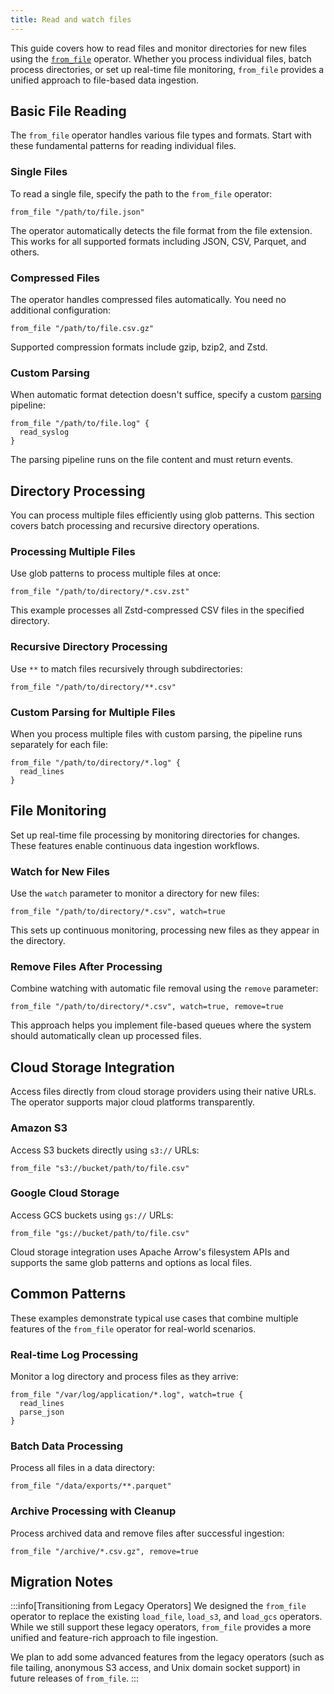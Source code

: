 ```yaml
---
title: Read and watch files
---
```


This guide covers how to read files and monitor directories for new files using
the [`from_file`](/reference/operators/from) operator. Whether you process
individual files, batch process directories, or set up real-time file
monitoring, `from_file` provides a unified approach to file-based data
ingestion.

## Basic File Reading

The `from_file` operator handles various file types and formats. Start with
these fundamental patterns for reading individual files.

### Single Files

To read a single file, specify the path to the `from_file` operator:

```tql
from_file "/path/to/file.json"
```

The operator automatically detects the file format from the file extension.
This works for all supported formats including JSON, CSV, Parquet, and others.

### Compressed Files

The operator handles compressed files automatically. You need no additional
configuration:

```tql
from_file "/path/to/file.csv.gz"
```

Supported compression formats include gzip, bzip2, and Zstd.

### Custom Parsing

When automatic format detection doesn't suffice, specify a custom
[parsing](/reference/operators/#parsing) pipeline:

```tql
from_file "/path/to/file.log" {
  read_syslog
}
```

The parsing pipeline runs on the file content and must return events.

## Directory Processing

You can process multiple files efficiently using glob patterns. This section
covers batch processing and recursive directory operations.

### Processing Multiple Files

Use glob patterns to process multiple files at once:

```tql
from_file "/path/to/directory/*.csv.zst"
```

This example processes all Zstd-compressed CSV files in the specified
directory.

### Recursive Directory Processing

Use `**` to match files recursively through subdirectories:

```tql
from_file "/path/to/directory/**.csv"
```

### Custom Parsing for Multiple Files

When you process multiple files with custom parsing, the pipeline runs
separately for each file:

```tql
from_file "/path/to/directory/*.log" {
  read_lines
}
```

## File Monitoring

Set up real-time file processing by monitoring directories for changes. These
features enable continuous data ingestion workflows.

### Watch for New Files

Use the `watch` parameter to monitor a directory for new files:

```tql
from_file "/path/to/directory/*.csv", watch=true
```

This sets up continuous monitoring, processing new files as they appear in the
directory.

### Remove Files After Processing

Combine watching with automatic file removal using the `remove` parameter:

```tql
from_file "/path/to/directory/*.csv", watch=true, remove=true
```

This approach helps you implement file-based queues where the system should
automatically clean up processed files.

## Cloud Storage Integration

Access files directly from cloud storage providers using their native URLs.
The operator supports major cloud platforms transparently.

### Amazon S3

Access S3 buckets directly using `s3://` URLs:

```tql
from_file "s3://bucket/path/to/file.csv"
```

### Google Cloud Storage

Access GCS buckets using `gs://` URLs:

```tql
from_file "gs://bucket/path/to/file.csv"
```

Cloud storage integration uses Apache Arrow's filesystem APIs and supports the
same glob patterns and options as local files.

## Common Patterns

These examples demonstrate typical use cases that combine multiple features of
the `from_file` operator for real-world scenarios.

### Real-time Log Processing

Monitor a log directory and process files as they arrive:

```tql
from_file "/var/log/application/*.log", watch=true {
  read_lines
  parse_json
}
```

### Batch Data Processing

Process all files in a data directory:

```tql
from_file "/data/exports/**.parquet"
```

### Archive Processing with Cleanup

Process archived data and remove files after successful ingestion:

```tql
from_file "/archive/*.csv.gz", remove=true
```

## Migration Notes

:::info[Transitioning from Legacy Operators]
We designed the `from_file` operator to replace the existing `load_file`,
`load_s3`, and `load_gcs` operators. While we still support these legacy
operators, `from_file` provides a more unified and feature-rich approach to
file ingestion.

We plan to add some advanced features from the legacy operators (such as file
tailing, anonymous S3 access, and Unix domain socket support) in future
releases of `from_file`.
:::
